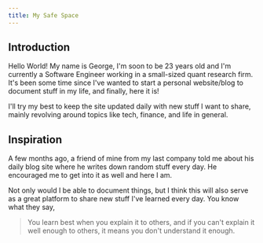 ```yaml
---
title: My Safe Space
---
```


## Introduction
Hello World! My name is George, I'm soon to be 23 years old and I'm currently a Software Engineer working in a small-sized quant research firm. It's been some time since I've wanted to start a personal website/blog to document stuff in my life, and finally, here it is!

I'll try my best to keep the site updated daily with new stuff I want to share, mainly revolving around topics like tech, finance, and life in general. 

## Inspiration
A few months ago, a friend of mine from my last company told me about his daily blog site where he writes down random stuff every day. He encouraged me to get into it as well and here I am.

Not only would I be able to document things, but I think this will also serve as a great platform to share new stuff I've learned every day. You know what they say,
> You learn best when you explain it to others, and if you can't explain it well enough to others, it means you don't understand it enough.
